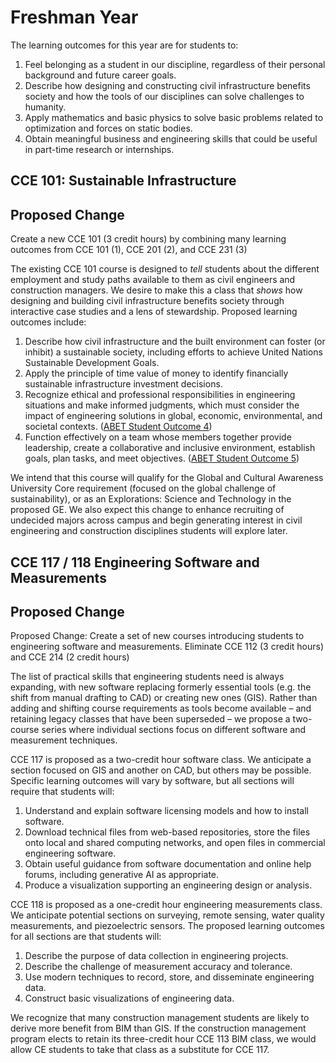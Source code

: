 # Freshman Year
The learning outcomes for this year are for students to: 

  1. Feel belonging as a student in our discipline, regardless of their personal background and future career goals.  
  2. Describe how designing and constructing civil infrastructure benefits society and how the tools of our disciplines can solve challenges to humanity. 
  3. Apply mathematics and basic physics to solve basic problems related to optimization and forces on static bodies. 
  4. Obtain meaningful business and engineering skills that could be useful in part-time research or internships. 

## CCE 101: Sustainable Infrastructure {#sec-sustainability}
::: {.callout-note}
## Proposed Change
Create a new CCE 101 (3 credit hours) by combining many learning outcomes from CCE 101 (1), CCE 201 (2), and CCE 231 (3)
:::

The existing CCE 101 course is designed to *tell* students about the different
employment and study paths available to them as civil engineers and construction
managers. We desire to make this a class that *shows* how designing and building
civil infrastructure benefits society through interactive case studies and a
lens of stewardship. Proposed learning outcomes include: 

  1. Describe how civil infrastructure and the built environment can foster (or inhibit) a sustainable society, including efforts to achieve United Nations Sustainable Development Goals. 
  2. Apply the principle of time value of money to identify financially sustainable infrastructure investment decisions. 
  3. Recognize ethical and professional responsibilities in engineering situations and make informed judgments, which must consider the impact of engineering solutions in global, economic, environmental, and societal contexts. ([ABET Student Outcome 4](https://www.abet.org/accreditation/accreditation-criteria/criteria-for-accrediting-engineering-programs-2022-2023/#GC3))
  4. Function effectively on a team whose members together provide leadership, create a collaborative and inclusive environment, establish goals, plan tasks, and meet objectives. ([ABET Student Outcome 5](https://www.abet.org/accreditation/accreditation-criteria/criteria-for-accrediting-engineering-programs-2022-2023/#GC3))

We intend that this course will qualify for the Global and Cultural Awareness
University Core requirement (focused on the global challenge of sustainability),
or as an Explorations: Science and Technology in the proposed GE.  We also
expect this change to enhance recruiting of undecided majors across campus and
begin generating interest in civil engineering and construction disciplines
students will explore later.

## CCE 117 / 118 Engineering Software and Measurements 
::: {.callout-note}
## Proposed Change
Proposed Change: Create a set of new courses introducing students to engineering software and measurements. Eliminate CCE 112 (3 credit hours) and CCE 214 (2 credit hours)
:::

The list of practical skills that engineering students need is always expanding, with new software replacing formerly essential tools (e.g. the shift from manual drafting to CAD) or creating new ones (GIS). Rather than adding and shifting course requirements as tools become available – and retaining legacy classes that have been superseded – we propose a two-course series where individual sections focus on different software and measurement techniques. 

CCE 117 is proposed as a two-credit hour software class. We anticipate a section focused on GIS and another on CAD, but others may be possible. Specific learning outcomes will vary by software, but all sections will require that students will: 

  1. Understand and explain software licensing models and how to install software. 
  2. Download technical files from web-based repositories, store the files onto local and shared computing networks, and open files in commercial engineering software. 
  3. Obtain useful guidance from software documentation and online help forums, including generative AI as appropriate. 
  4. Produce a visualization supporting an engineering design or analysis. 

CCE 118 is proposed as a one-credit hour engineering measurements class. We anticipate potential sections on surveying, remote sensing, water quality measurements, and piezoelectric sensors. The proposed learning outcomes for all sections are that students will: 

  1. Describe the purpose of data collection in engineering projects. 
  2. Describe the challenge of measurement accuracy and tolerance. 
  3. Use modern techniques to record, store, and disseminate engineering data. 
  4. Construct basic visualizations of engineering data. 

We recognize that many construction management students are likely to derive more benefit from BIM than GIS. If the construction management program elects to retain its three-credit hour CCE 113 BIM class, we would allow CE students to take that class as a substitute for CCE 117. 